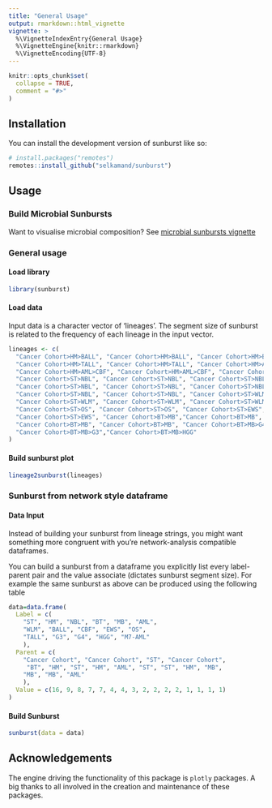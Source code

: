 ```yaml
---
title: "General Usage"
output: rmarkdown::html_vignette
vignette: >
  %\VignetteIndexEntry{General Usage}
  %\VignetteEngine{knitr::rmarkdown}
  %\VignetteEncoding{UTF-8}
---
```


```r
knitr::opts_chunk$set(
  collapse = TRUE,
  comment = "#>"
)
```


## Installation

You can install the development version of sunburst like so:

``` r
# install.packages("remotes")
remotes::install_github("selkamand/sunburst")
```

## Usage

### Build Microbial Sunbursts

Want to visualise microbial composition? See [microbial sunbursts vignette](https://selkamand.github.io/sunburst/articles/microbial_sunbursts.html)

### General usage

#### Load library

```r
library(sunburst)
```

#### Load data

Input data is a character vector of 'lineages'. The segment size of sunburst is related to the frequency of each lineage in the input vector.

```r

lineages <- c(
  "Cancer Cohort>HM>BALL", "Cancer Cohort>HM>BALL", "Cancer Cohort>HM>BALL",
  "Cancer Cohort>HM>TALL", "Cancer Cohort>HM>TALL", "Cancer Cohort>HM>AML",
  "Cancer Cohort>HM>AML>CBF", "Cancer Cohort>HM>AML>CBF", "Cancer Cohort>HM>AML>M7-AML",
  "Cancer Cohort>ST>NBL", "Cancer Cohort>ST>NBL", "Cancer Cohort>ST>NBL",
  "Cancer Cohort>ST>NBL", "Cancer Cohort>ST>NBL", "Cancer Cohort>ST>NBL",
  "Cancer Cohort>ST>NBL", "Cancer Cohort>ST>NBL", "Cancer Cohort>ST>WLM", 
  "Cancer Cohort>ST>WLM", "Cancer Cohort>ST>WLM", "Cancer Cohort>ST>WLM",
  "Cancer Cohort>ST>OS", "Cancer Cohort>ST>OS", "Cancer Cohort>ST>EWS",
  "Cancer Cohort>ST>EWS", "Cancer Cohort>BT>MB","Cancer Cohort>BT>MB",
  "Cancer Cohort>BT>MB", "Cancer Cohort>BT>MB", "Cancer Cohort>BT>MB>G4",
  "Cancer Cohort>BT>MB>G3","Cancer Cohort>BT>MB>HGG"
)
```

#### Build sunburst plot

```r
lineage2sunburst(lineages)
```

### Sunburst from network style dataframe

#### Data Input

Instead of building your sunburst from lineage strings, you might want something more congruent with you're network-analysis compatible dataframes.

You can build a sunburst from a dataframe you explicitly list every label-parent pair and the value associate (dictates sunburst segment size). For example the same sunburst as above can be produced using the following table

```r
data=data.frame(
  Label = c(
    "ST", "HM", "NBL", "BT", "MB", "AML", 
    "WLM", "BALL", "CBF", "EWS", "OS", 
    "TALL", "G3", "G4", "HGG", "M7-AML"
    ),
  Parent = c(
    "Cancer Cohort", "Cancer Cohort", "ST", "Cancer Cohort", 
     "BT", "HM", "ST", "HM", "AML", "ST", "ST", "HM", "MB", 
    "MB", "MB", "AML"
    ),
  Value = c(16, 9, 8, 7, 7, 4, 4, 3, 2, 2, 2, 2, 1, 1, 1, 1)
)

```

#### Build Sunburst

```r
sunburst(data = data)
```

## Acknowledgements

The engine driving the functionality of this package is `plotly` packages. A big thanks to all involved in the creation and maintenance of these packages.
